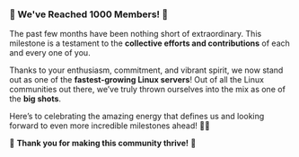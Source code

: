 
### **🎉 We've Reached 1000 Members! 🎉**  



The past few months have been nothing short of extraordinary. This milestone is a testament to the **collective efforts and contributions** of each and every one of you.  

Thanks to your enthusiasm, commitment, and vibrant spirit, we now stand out as one of the **fastest-growing Linux servers**! Out of all the Linux communities out there, we’ve truly thrown ourselves into the mix as one of the **big shots**.  

Here’s to celebrating the amazing energy that defines us and looking forward to even more incredible milestones ahead! 🚀🎉  

🐧 **Thank you for making this community thrive!** 🐧  
